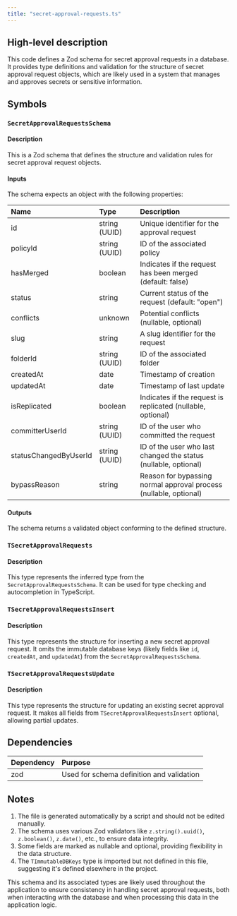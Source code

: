 ```yaml
---
title: "secret-approval-requests.ts"
---
```


## High-level description
This code defines a Zod schema for secret approval requests in a database. It provides type definitions and validation for the structure of secret approval request objects, which are likely used in a system that manages and approves secrets or sensitive information.

## Symbols

### `SecretApprovalRequestsSchema`
#### Description
This is a Zod schema that defines the structure and validation rules for secret approval request objects.

#### Inputs
The schema expects an object with the following properties:

| Name | Type | Description |
|:-----|:-----|:------------|
| id | string (UUID) | Unique identifier for the approval request |
| policyId | string (UUID) | ID of the associated policy |
| hasMerged | boolean | Indicates if the request has been merged (default: false) |
| status | string | Current status of the request (default: "open") |
| conflicts | unknown | Potential conflicts (nullable, optional) |
| slug | string | A slug identifier for the request |
| folderId | string (UUID) | ID of the associated folder |
| createdAt | date | Timestamp of creation |
| updatedAt | date | Timestamp of last update |
| isReplicated | boolean | Indicates if the request is replicated (nullable, optional) |
| committerUserId | string (UUID) | ID of the user who committed the request |
| statusChangedByUserId | string (UUID) | ID of the user who last changed the status (nullable, optional) |
| bypassReason | string | Reason for bypassing normal approval process (nullable, optional) |

#### Outputs
The schema returns a validated object conforming to the defined structure.

### `TSecretApprovalRequests`
#### Description
This type represents the inferred type from the `SecretApprovalRequestsSchema`. It can be used for type checking and autocompletion in TypeScript.

### `TSecretApprovalRequestsInsert`
#### Description
This type represents the structure for inserting a new secret approval request. It omits the immutable database keys (likely fields like `id`, `createdAt`, and `updatedAt`) from the `SecretApprovalRequestsSchema`.

### `TSecretApprovalRequestsUpdate`
#### Description
This type represents the structure for updating an existing secret approval request. It makes all fields from `TSecretApprovalRequestsInsert` optional, allowing partial updates.

## Dependencies
| Dependency | Purpose |
|:-----------|:--------|
| zod | Used for schema definition and validation |

## Notes
1. The file is generated automatically by a script and should not be edited manually.
2. The schema uses various Zod validators like `z.string().uuid()`, `z.boolean()`, `z.date()`, etc., to ensure data integrity.
3. Some fields are marked as nullable and optional, providing flexibility in the data structure.
4. The `TImmutableDBKeys` type is imported but not defined in this file, suggesting it's defined elsewhere in the project.

This schema and its associated types are likely used throughout the application to ensure consistency in handling secret approval requests, both when interacting with the database and when processing this data in the application logic.